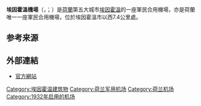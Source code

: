 {{noteTA
|T=zh-hans:埃因霍温机场;zh-hant:埃因霍溫機場;zh-hk:燕豪芬機場;zh-tw:恩荷芬機場;zh-mo:燕豪芬機場;
|1=zh-hans:埃因霍温;zh-hant:埃因霍溫;zh-hk:燕豪芬;zh-tw:恩荷芬;zh-mo:燕豪芬;
|2=zh-hans:布拉班特; zh-hant:布拉邦
|3=zh-cn:斯希普霍尔;zh-tw:史基浦;
|4=zh-hans:埃因霍温机场;zh-hant:埃因霍溫機場;zh-hk:燕豪芬機場;zh-tw:恩荷芬機場;zh-mo:燕豪芬機場;
}}
{{Infobox airport
| name         = 埃因霍温机场<br>Eindhoven Airport
| nativename   = Eindhoven Air Base
| nativename-a = {{smaller|''Vliegbasis Eindhoven''}}
| nativename-r = {{small|(Advanced Landing Ground B-78)}}
| image        = Flughafen_Eindhoven_Logo.svg
| image-width  = 250
| image2       = Vertekhal Eindhoven airport.jpg
| image2-width = 250
| IATA         = EIN
| ICAO         = EHEH
| type         = 民用/军事
| owner        = [[史基浦集团|史基浦集团]] (51%)
| operator     = Eindhoven Airport N.V.<br />RNLAF Vliegbasis Eindhoven
| city-served  = {{NLD}}[[埃因霍温|埃因霍温]]
| elevation-f  = 74
| elevation-m  = 23
| hub          =
| focus_city   = [[泛航航空|泛航航空]]
| website      = {{URL|eindhovenairport.com}}
| coordinates  = {{coord|51|27|00|N|005|22|28|E|region:NL|display=inline,title}}
| pushpin_map            = Netherlands
| pushpin_mapsize        = 250
| pushpin_map_caption    = 埃因霍温机场地址
| pushpin_label          = '''EHEH'''
| pushpin_label_position = top
| built        =
| metric-rwy   = y
| r1-number    = 03/21<ref name="AIP"/>
| r1-length-m  = 3000
| r1-length-f  = 9842
| r1-surface   = [[Asphalt_concrete|Tarmac]]
| stat-year    = 2018
| stat1-header = Passengers
| stat1-data   = 6,200,000 {{increase}} 9.2%
| stat2-header = Aircraft movements
| stat2-data   =  38,640{{increase}} 6.2% 
| footnotes    = Source: [[Aeronautical_Information_Publication|AIP]] from ''[[Aeronautical_Information_Service|AIS]] the Netherlands'',<ref name="AIP">{{AIP_NL|EHEH|name=EINDHOVEN/Eindhoven}}</ref> Eindhoven Airport News<ref>https://www.eindhovenairport.nl/sites/default/files/downloads/eindhoven_airport_jaarverslag_2018_0.pdf</ref>}}
'''埃因霍溫機場'''（{{lang-nl|'''Vliegbasis Eindhoven'''}}，{{lang-en|'''Eindhoven Airport'''}}；{{airport codes|EIN|EHEH}}）是[[荷蘭|荷蘭]]第五大城市[[埃因霍溫|埃因霍溫]]的一座軍民合用機場，亦是荷蘭唯一一座軍民合用機場，位於埃因霍溫市以西7.4公里處。

==参考来源==
{{reflist}}

==外部連結==
*[https://www.eindhovenairport.nl/ 官方網站] {{Wayback|url=https://www.eindhovenairport.nl/ |date=20121220032700 }}{{nl icon}}{{en icon}}

{{荷兰机场}}
{{Authority control}}
[[Category:埃因霍温建筑物|Category:埃因霍温建筑物]]
[[Category:荷兰军用机场|Category:荷兰军用机场]]
[[Category:荷兰机场|Category:荷兰机场]]
[[Category:1932年启用的机场|Category:1932年启用的机场]]